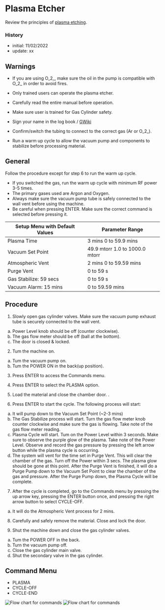 # Plasma Etcher

Review the principles of [plasma etching](https://en.wikipedia.org/wiki/Plasma_etching).

### History
- initial: 11/02/2022
- update: xx

## Warnings
- If you are using O_2_, make sure the oil in the pump is compatible with O_2_ in order to avoid fires.
- Only trained users can operate the plasma etcher.
- Carefully read the entire manual before operation.


- Make sure user is trained for Gas Cylinder safety.
- Sign your name in the log book / [GWiki](https://beach77.com/gwiki/index.php?title=Instruments#Plasma_Etcher)
- Confirm/switch the tubing to connect to the correct gas (Ar or O_2_).
- Run a warm up cycle to allow the vacuum pump and components to stabilize before processing material. 


## General

Follow the procedure except for step 6 to run the warm up cycle.

- If you switched the gas, run the warm up cycle with minimum RF power 3-5 times.
- The primary gases used are Argon and Oxygen.
- Always make sure the vacuum pump tube is safely connected to
the wall vent before using the machine.
- Be careful when pressing ENTER. Make sure the correct command is selected before pressing it.


| **Setup Menu with Default Values ** | **Parameter Range**            |
|-------------------------------------|--------------------------------|
| Plasma Time                         | 3 mins 0 to 59.9 mins          |
| Vacuum Set Point                    | 49.9 mtorr 1.0 to 1000.0 mtorr |
| Atmospheric Vent                    | 2 mins 0 to 59.59 mins         |
| Purge Vent                          | 0 to 59 s                      |
| Gas Stabilize: 59 secs              | 0 to 59 s                      |
| Vacuum Alarm: 15 mins               | 0 to 59.59 mins                |


## Procedure


1. Slowly open gas cylinder valves. Make sure the vacuum pump
exhaust tube is securely connected to the wall vent.
  a. Power Level knob should be off (counter clockwise).
  b. The gas flow meter should be off (ball at the bottom).
  c. The door is closed & locked.
  
2. Tum the machine on.
  a. Tum the vacuum pump on.
  b. Tum the POWER ON in the back(up position).
3. Press ENTER to access the Commands menu.

4. Press ENTER to select the PLASMA option.

5. Load the material and close the chamber door. .

6. Press ENTER to start the cycle. The following process will start:
  a. It will pump down to the Vacuum Set Point (~2-3 mins)
  b. The Gas Stabilize process will start. Turn the gas flow meter knob counter clockwise and make sure the gas is flowing. Take note of the gas flow meter reading.
  c. Plasma Cycle will start. Tum on the Power Level within 3 seconds. Make sure to observe the purple glow of the plasma. Take note of the Power Level. Observe and record the gas pressure by pressing the left arrow button while the plasma cycle is occurring.
  d. The system will vent for the time set in Purge Vent. This will clear the chamber of the gas. Turn off the Power within 3 secs. The plasma glow should be gone at this point. After the Purge Vent is finished, it will do a Purge Pump down to the Vacuum Set Point to clear the chamber of the gas and pressure. After the Purge Pump down, the Plasma Cycle will be complete.
  
7. After the cycle is completed, go to the Commands menu by pressing the up arrow key, pressing the ENTER button once, and pressing the right arrow button to select CYCLE-OFF.
  a. It will do the Atmospheric Vent process for 2 mins.
  
8. Carefully and safely remove the material. Close and lock the door.

9. Shut the machine down and close the gas cylinder valves.
  a. Tum the POWER OFF in the back.
  b. Turn the vacuum pump off.
  c. Close the gas cylinder main valve.
  d. Shut the secondary valve in the gas cylinder.


## Command Menu

- PLASMA
- CYCLE-OFF
- CYCLE-END

![Flow chart for commands](images/PE25_FlowChart1.png)
![Flow chart for commands](images/PE25_FlowChart2.png)
